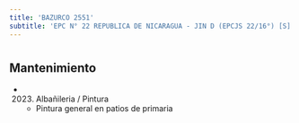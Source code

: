```yaml
---
title: 'BAZURCO 2551'
subtitle: 'EPC N° 22 REPUBLICA DE NICARAGUA - JIN D (EPCJS 22/16°) [S]'
---
```


#


## Mantenimiento

*  (2023) Albañileria / Pintura 
    + Pintura general en patios de primaria



